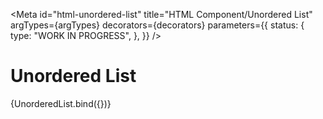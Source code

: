 <!-- @license CC0-1.0 -->


<Meta
  id="html-unordered-list"
  title="HTML Component/Unordered List"
  argTypes={argTypes}
  decorators={decorators}
  parameters={{
    status: {
      type: "WORK IN PROGRESS",
    },
  }}
/>

# Unordered List

<Canvas>
  <Story name="Default" args={defaultArgs}>
    {UnorderedList.bind({})}
  </Story>
</Canvas>

<ArgsTable story="Default" />
